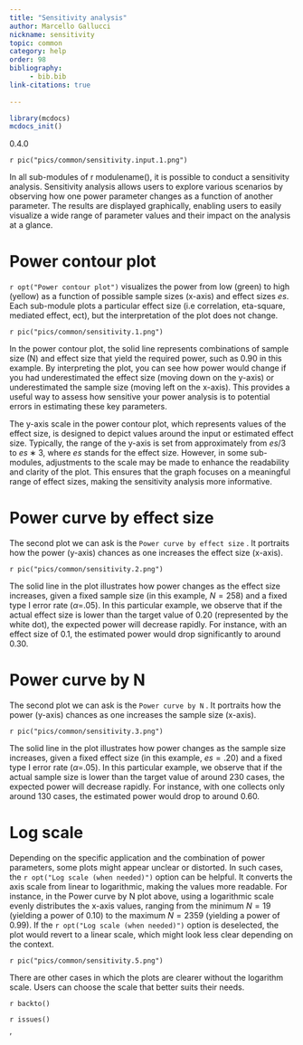 ```yaml
---
title: "Sensitivity analysis"
author: Marcello Gallucci
nickname: sensitivity
topic: common
category: help
order: 98
bibliography: 
     - bib.bib
link-citations: true
        
---
```



```r
library(mcdocs)
mcdocs_init()
```



:::{ .version}
0.4.0
:::


`r pic("pics/common/sensitivity.input.1.png")`

In all sub-modules of r modulename(), it is possible to conduct a sensitivity analysis. Sensitivity analysis allows users to explore various scenarios by observing how one power parameter changes as a function of another parameter. The results are displayed graphically, enabling users to easily visualize a wide range of parameter values and their impact on the analysis at a glance. 

# Power contour plot  

 `r opt("Power contour plot")` visualizes the power from low (green) to high (yellow) as a function of possible sample sizes (x-axis) and effect  sizes $es$. Each sub-module plots a particular effect size (i.e correlation, eta-square, mediated effect, ect), but the interpretation of the plot does not change. 

`r pic("pics/common/sensitivity.1.png")`

In the power contour plot, the solid line represents combinations of sample size (N) and effect size that yield the required power, such as 0.90 in this example. By interpreting the plot, you can see how power would change if you had underestimated the effect size (moving down on the y-axis) or underestimated the sample size (moving left on the x-axis). This provides a useful way to assess how sensitive your power analysis is to potential errors in estimating these key parameters.

The y-axis scale in the power contour plot, which represents values of the effect size, is designed to depict values around the input or estimated effect size. Typically, the range of the y-axis is set from approximately from $es/3$  to $es∗3$, where $es$ stands for the effect size. However, in some sub-modules, adjustments to the scale may be made to enhance the readability and clarity of the plot. This ensures that the graph focuses on a meaningful range of effect sizes, making the sensitivity analysis more informative.


# Power curve by effect size

The second plot we can ask is the `Power curve by effect size` . It portraits how the power (y-axis) chances as one increases the effect size (x-axis).

`r pic("pics/common/sensitivity.2.png")`

The solid line in the plot illustrates how power changes as the effect size increases, given a fixed sample size (in this example, $N=258$) and a fixed type I error rate ($\alpha$=.05). In this particular example, we observe that if the actual effect size is lower than the target value of 0.20 (represented by the white dot), the expected power will decrease rapidly. For instance, with an effect size of 0.1, the estimated power would drop significantly to around 0.30.

# Power curve by N

The second plot we can ask is the `Power curve by N` . It portraits how the power (y-axis) chances as one increases the sample size (x-axis).

`r pic("pics/common/sensitivity.3.png")`

The solid line in the plot illustrates how power changes as the sample size increases, given a fixed effect size (in this example, $es=.20$) and a fixed type I error rate ($\alpha$=.05). In this particular example, we observe that if the actual sample size is lower than the target value of around 230 cases, the expected power will decrease rapidly. For instance, with one collects only around 130 cases, the estimated power would drop to around 0.60.

# Log scale

Depending on the specific application and the combination of power parameters, some plots might appear unclear or distorted. In such cases, the `r opt("Log scale (when needed)")` option can be helpful. It converts the axis scale from linear to logarithmic, making the values more readable. For instance, in the Power curve by N plot above, using a logarithmic scale evenly distributes the x-axis values, ranging from the minimum $N=19$ (yielding a power of 0.10) to the maximum $N=2359$ (yielding a power of 0.99). If the `r opt("Log scale (when needed)")` option is deselected, the plot would revert to a linear scale, which might look less clear depending on the context.

`r pic("pics/common/sensitivity.5.png")`

There are other cases in which the plots are clearer without the logarithm scale. Users can choose the scale that better suits their needs.

`r backto()`

`r issues()`


'